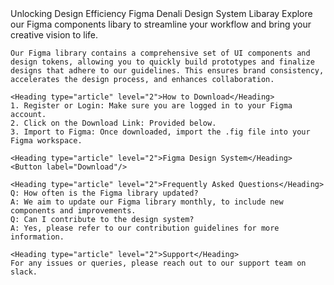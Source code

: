 
<Meta title="Denali/Design File" />

<Unstyled>
    <Subheading>Unlocking Design Efficiency</Subheading>
    <Heading type="article" level="1">Figma Denali Design System Libaray</Heading>
    <Lead>Explore our Figma components libary to streamline your workflow and bring your creative vision to life.</Lead>

    Our Figma library contains a comprehensive set of UI components and design tokens, allowing you to quickly build prototypes and finalize designs that adhere to our guidelines. This ensures brand consistency, accelerates the design process, and enhances collaboration.

    <Heading type="article" level="2">How to Download</Heading>
    1. Register or Login: Make sure you are logged in to your Figma account.
    2. Click on the Download Link: Provided below.
    3. Import to Figma: Once downloaded, import the .fig file into your Figma workspace.

    <Heading type="article" level="2">Figma Design System</Heading>
    <Button label="Download"/>

    <Heading type="article" level="2">Frequently Asked Questions</Heading>
    Q: How often is the Figma library updated?
    A: We aim to update our Figma library monthly, to include new components and improvements.
    Q: Can I contribute to the design system?
    A: Yes, please refer to our contribution guidelines for more information.

    <Heading type="article" level="2">Support</Heading>
    For any issues or queries, please reach out to our support team on slack.

</Unstyled>
